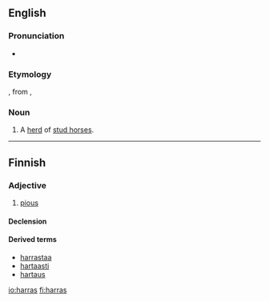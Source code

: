 ==English==

===Pronunciation===
* {{IPA|/ˈhærəs/}}

===Etymology===
{{etyl|enm}} {{term|haras||herd of stud horses, enclosure for a herd of stud horses|lang=enm}}, from {{etyl|fro}} {{term|haras|lang=fro}}, {{term|haraz|lang=fro}}

===Noun===
{{en-noun|es}}
# A [[herd]] of [[stud horse]]s.

----

==Finnish==

===Adjective===
{{infl|fi|adjective|comparative|hartaampi|superlative|hartain}}

# [[pious]]

====Declension====
{{fi-decl-vieras|ha|rr|rt|a|a|}}

====Derived terms====
*[[harrastaa]]
*[[hartaasti]]
*[[hartaus]]

[[io:harras]]
[[fi:harras]]